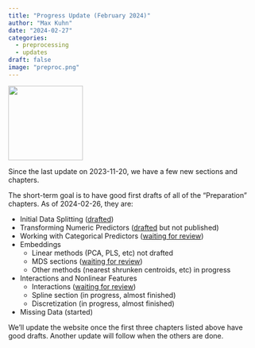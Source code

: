 ```yaml
---
title: "Progress Update (February 2024)"
author: "Max Kuhn"
date: "2024-02-27"
categories:
  - preprocessing
  - updates
draft: false
image: "preproc.png"
---
```


![](preproc.png){fig-align="center" height="150px"}

Since the last update on 2023-11-20, we have a few new sections and chapters. 

The short-term goal is to have good first drafts of all of the “Preparation” chapters. As of 2024-02-26, they are:

 - Initial Data Splitting ([drafted](https://aml4td.org/chapters/initial-data-splitting.html))
 - Transforming Numeric Predictors ([drafted](https://github.com/aml4td/website/blob/main/chapters/numeric-predictors.qmd) but not published)
 - Working with Categorical Predictors ([waiting for review](https://github.com/aml4td/website/pull/11))
 - Embeddings
	 - Linear methods (PCA, PLS, etc) not drafted
	 - MDS sections ([waiting for review](https://github.com/aml4td/website/pull/11))
	 - Other methods (nearest shrunken centroids, etc) in progress
 - Interactions and Nonlinear Features
	 - Interactions ([waiting for review](https://github.com/aml4td/website/pull/32))
	 - Spline section (in progress, almost finished)
	 - Discretization (in progress, almost finished)
 - Missing Data (started)

We’ll update the website once the first three chapters listed above have good drafts. Another update will follow when the others are done. 
